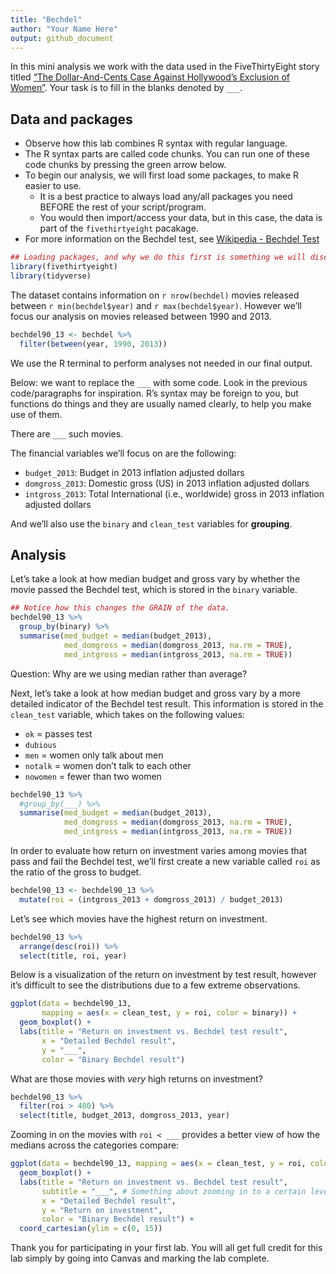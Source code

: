 ```yaml
---
title: "Bechdel"
author: "Your Name Here"
output: github_document
---
```


In this mini analysis we work with the data used in the
FiveThirtyEight story titled ["The Dollar-And-Cents Case Against
Hollywood's Exclusion of
Women"](https://fivethirtyeight.com/features/the-dollar-and-cents-case-against-hollywoods-exclusion-of-women/).
Your task is to fill in the blanks denoted by `___`.

## Data and packages

- Observe how this lab combines R syntax with regular language.
- The R syntax parts are called code chunks. You can run one of these
  code chunks by pressing the green arrow below.
- To begin our analysis, we will first load some packages, to make R easier to use.
    - It is a best practice to always load any/all packages you need BEFORE the rest of your script/program.
    - You would then import/access your data, but in this case, the
      data is part of the `fivethirtyeight` pacakage.
- For more information on the Bechdel test, see [Wikipedia - Bechdel
  Test](https://en.wikipedia.org/wiki/Bechdel_test)

```r
## Loading packages, and why we do this first is something we will discuss in more detail later in the class.
library(fivethirtyeight)
library(tidyverse)
```

The dataset contains information on `r nrow(bechdel)` movies released
between `r min(bechdel$year)` and `r max(bechdel$year)`.  However
we'll focus our analysis on movies released between 1990 and 2013.

```r
bechdel90_13 <- bechdel %>% 
  filter(between(year, 1990, 2013))
```

We use the R terminal to perform analyses not needed in our final
output.

Below: we want to replace the `___` with some code. Look in the
previous code/paragraphs for inspiration. R's syntax may be foreign to
you, but functions do things and they are usually named clearly, to
help you make use of them.

There are `___` such movies.

The financial variables we'll focus on are the following:

-   `budget_2013`: Budget in 2013 inflation adjusted dollars
-   `domgross_2013`: Domestic gross (US) in 2013 inflation adjusted dollars
-   `intgross_2013`: Total International (i.e., worldwide) gross in 2013 inflation adjusted dollars

And we'll also use the `binary` and `clean_test` variables for
**grouping**.

## Analysis

Let's take a look at how median budget and gross vary by whether the
movie passed the Bechdel test, which is stored in the `binary`
variable.

```r
## Notice how this changes the GRAIN of the data.
bechdel90_13 %>%
  group_by(binary) %>%
  summarise(med_budget = median(budget_2013),
            med_domgross = median(domgross_2013, na.rm = TRUE),
            med_intgross = median(intgross_2013, na.rm = TRUE))
```

Question: Why are we using median rather than average?

Next, let's take a look at how median budget and gross vary by a more
detailed indicator of the Bechdel test result.  This information is
stored in the `clean_test` variable, which takes on the following
values:

-   `ok` = passes test
-   `dubious`
-   `men` = women only talk about men
-   `notalk` = women don't talk to each other
-   `nowomen` = fewer than two women

```r
bechdel90_13 %>%
  #group_by(___) %>%
  summarise(med_budget = median(budget_2013),
            med_domgross = median(domgross_2013, na.rm = TRUE),
            med_intgross = median(intgross_2013, na.rm = TRUE))
```

In order to evaluate how return on investment varies among movies that
pass and fail the Bechdel test, we'll first create a new variable
called `roi` as the ratio of the gross to budget.

```r
bechdel90_13 <- bechdel90_13 %>%
  mutate(roi = (intgross_2013 + domgross_2013) / budget_2013)
```

Let's see which movies have the highest return on investment.

```r
bechdel90_13 %>%
  arrange(desc(roi)) %>% 
  select(title, roi, year)
```

Below is a visualization of the return on investment by test result,
however it's difficult to see the distributions due to a few extreme
observations.

```r
ggplot(data = bechdel90_13, 
       mapping = aes(x = clean_test, y = roi, color = binary)) +
  geom_boxplot() +
  labs(title = "Return on investment vs. Bechdel test result",
       x = "Detailed Bechdel result",
       y = "___",
       color = "Binary Bechdel result")
```

What are those movies with *very* high returns on investment?

```r
bechdel90_13 %>%
  filter(roi > 400) %>%
  select(title, budget_2013, domgross_2013, year)
```

Zooming in on the movies with `roi < ___` provides a better view of
how the medians across the categories compare:

```r
ggplot(data = bechdel90_13, mapping = aes(x = clean_test, y = roi, color = binary)) +
  geom_boxplot() +
  labs(title = "Return on investment vs. Bechdel test result",
       subtitle = "___", # Something about zooming in to a certain level
       x = "Detailed Bechdel result",
       y = "Return on investment",
       color = "Binary Bechdel result") +
  coord_cartesian(ylim = c(0, 15))
```

Thank you for participating in your first lab. You will all get full
credit for this lab simply by going into Canvas and marking the lab
complete.

